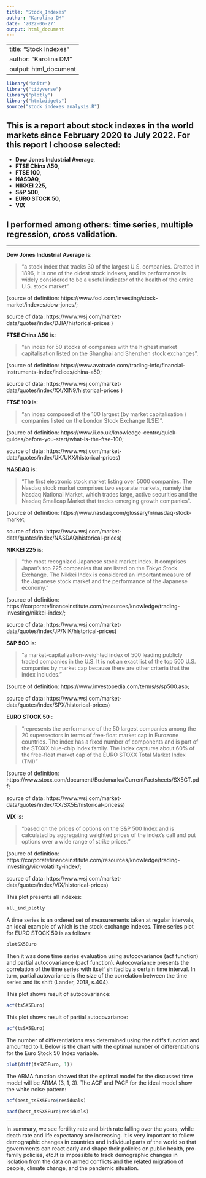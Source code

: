 ```yaml
---
title: "Stock_Indexes"
author: "Karolina DM"
date: '2022-06-27'
output: html_document
---
```


---
title: "Stock Indexes"
author: "Karolina DM"
output: html_document
---

```r
library("knitr")
library("tidyverse")
library("plotly")
library("htmlwidgets")
source("stock_indexes_analysis.R")
```


## This is a report about stock indexes in the world markets since February 2020 to July 2022. For this report I choose selected:

- __Dow Jones Industrial Average__,
- __FTSE China A50__,
- __FTSE 100__,
- __NASDAQ__,
- __NIKKEI 225__,
- __S&P 500__,
- __EURO STOCK 50__,
- __VIX__

## I performed among others: time series, multiple regression, cross validation.


***

__Dow Jones Industrial Average__  is:

> "a stock index that tracks 30 of the largest U.S. companies. Created in 1896, it is one of the oldest stock indexes, and its performance is widely considered to be a useful indicator of the health of the entire U.S. stock market".

(source of definition: https://www.fool.com/investing/stock-market/indexes/dow-jones/;

source of data: https://www.wsj.com/market-data/quotes/index/DJIA/historical-prices )

__FTSE China A50__  is:

> "an index for 50 stocks of companies with the highest market capitalisation listed on the Shanghai and Shenzhen stock exchanges".

(source of definition: https://www.avatrade.com/trading-info/financial-instruments-index/indices/china-a50;

source of data: https://www.wsj.com/market-data/quotes/index/XX/XIN9/historical-prices )

__FTSE 100__ is:

> "an index composed of the 100 largest (by market capitalisation ) companies listed on the London Stock Exchange (LSE)".

(source of definition: https://www.ii.co.uk/knowledge-centre/quick-guides/before-you-start/what-is-the-ftse-100;

source of data: https://www.wsj.com/market-data/quotes/index/UK/UKX/historical-prices)

__NASDAQ__ is:

> "The first electronic stock market listing over 5000 companies. The Nasdaq stock market comprises two separate markets, namely the Nasdaq National Market, which trades large, active securities and the Nasdaq Smallcap Market that trades emerging growth companies".

(source of definition: https://www.nasdaq.com/glossary/n/nasdaq-stock-market;

source of data: https://www.wsj.com/market-data/quotes/index/NASDAQ/historical-prices)

__NIKKEI 225__ is:

> "the most recognized Japanese stock market index. It comprises Japan’s top 225 companies that are listed on the Tokyo Stock Exchange. The Nikkei Index is considered an important measure of the Japanese stock market and the performance of the Japanese economy."

(source of definition: https://corporatefinanceinstitute.com/resources/knowledge/trading-investing/nikkei-index/;

source of data: https://www.wsj.com/market-data/quotes/index/JP/NIK/historical-prices)

__S&P 500__ is:

> "a market-capitalization-weighted index of 500 leading publicly traded companies in the U.S. It is not an exact list of the top 500 U.S. companies by market cap because there are other criteria that the index includes."

(source of definition: https://www.investopedia.com/terms/s/sp500.asp;

source of data: https://www.wsj.com/market-data/quotes/index/SPX/historical-prices)

__EURO STOCK 50__ :

> "represents the performance of the 50 largest companies among the 20 supersectors in terms of free-float market cap in Eurozone countries. The index has a fixed number of components and is part of the STOXX blue-chip index family. The index captures about 60% of the free-float market cap of the EURO STOXX Total Market Index (TMI)"

(source of definition: https://www.stoxx.com/document/Bookmarks/CurrentFactsheets/SX5GT.pdf;

source of data: https://www.wsj.com/market-data/quotes/index/XX/SX5E/historical-pricess)

__VIX__ is:

> "based on the prices of options on the S&P 500 Index and is calculated by aggregating weighted prices of the index’s call and put options over a wide range of strike prices."

(source of definition: https://corporatefinanceinstitute.com/resources/knowledge/trading-investing/vix-volatility-index/;

source of data: https://www.wsj.com/market-data/quotes/index/VIX/historical-prices)


This plot presents all indexes:

```r
all_ind_plotly
```


A time series is an ordered set of measurements taken at regular intervals, an ideal example of which is the stock exchange indexes. Time series plot for EURO STOCK 50 is as follows:

```r
plotSX5Euro
```

Then it was done time series evaluation using autocovariance (acf function) and partial autocovariance (pacf function). Autocovariance presents the correlation of the time series with itself shifted by a certain time interval. In turn, partial autovariance is the size of the correlation between the time series and its shift (Lander, 2018, s.404).

This plot shows result of autocovariance:

``` r
acf(tsSX5Euro) 
```

This plot shows result of partial autocovariance:

``` r
acf(tsSX5Euro) 
```

The number of differentiations was determined using the ndiffs function and amounted to 1. Below is the chart with the optimal number of differentiations for the Euro Stock 50 Index variable.

``` r
plot(diff(tsSX5Euro, 1))
```

The ARMA function showed that the optimal model for the discussed time model will be ARMA (3, 1, 3).
The ACF and PACF for the ideal model show the white noise pattern:

``` r
acf(best_tsSX5Euro$residuals)
```

``` r
pacf(best_tsSX5Euro$residuals)
```

***

In summary, we see fertility rate and birth rate falling over the years, while death rate and life expectancy are increasing. It is very important to follow demographic changes in countries and individual parts of the world so that governments can react early and shape their policies on public health, pro-family policies, etc.It is impossible to track demographic changes in isolation from the data on armed conflicts and the related migration of people, climate change, and the pandemic situation. 